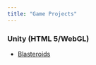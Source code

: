 ```yaml
---
title: "Game Projects"
---
```


### Unity (HTML 5/WebGL)
* <a href="../portfolio/unity/Blasteroids_html5/blasteroids_html5.html" target="_blank">Blasteroids</a>
